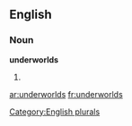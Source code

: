 
==English==

===Noun===
'''underworlds'''

# {{plural of|[[underworld]]}}

[[Category:English plurals]]

[[ar:underworlds]]
[[fr:underworlds]]